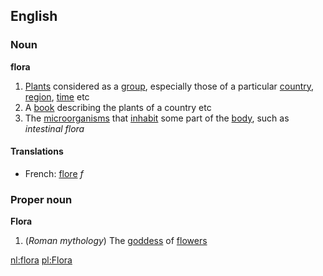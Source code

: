 ==English==

===Noun===
'''flora'''
#[[Plant]]s considered as a [[group]], especially those of a particular [[country]], [[region]], [[time]] etc
#A [[book]] describing the plants of a country etc
#The [[microorganism]]s that [[inhabit]] some part of the [[body]], such as ''intestinal flora''

====Translations====
*French: [[flore]] ''f''

===Proper noun===
'''Flora'''
#(''Roman mythology'') The [[goddess]] of [[flower]]s

[[nl:flora]]
[[pl:Flora]]